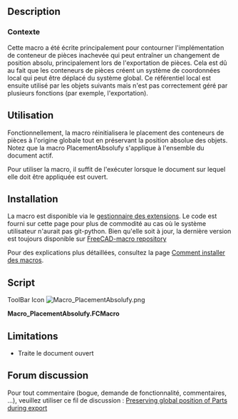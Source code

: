 <languages/>

{{Macro
|Name=PlacementAbsolufy
|Name/fr=PlacementAbsolufy
|Icon=Macro_PlacementAbsolufy.png
|Description=Cette macro réinitialise la position de tous les conteneurs de pièces pour documenter l'origine tout en conservant les positions absolues des objets.<br/>
Cette macro a été écrite principalement pour contourner l'implémentation inachevée du conteneur de pièces qui peut entraîner un changement de position absolue, principalement lors de l'exportation de pièces. Cela est dû au fait que les conteneurs de pièces créent un système de coordonnées local qui peut être déplacé du système global. Ce référentiel local est ensuite utilisé par les objets suivants mais n'est pas correctement géré par plusieurs fonctions (par exemple, l'exportation).
|Author=OpenBrain
|Date=2019-06-10
|Version=0.2
|FCVersion= 0.17+
|SeeAlso=[[Macro_StraightenObject/fr|Macro StraightenObject]] [[Image:Macro_StraightenObject.png|24px]]
|Download=[https://wiki.freecad.org/images/9/92/Macro_PlacementAbsolufy.png Icône de la barre d'outils]
}}

==Description==

<span id="Context"></span>
===Contexte===

Cette macro a été écrite principalement pour contourner l'implémentation de conteneur de pièces inachevée qui peut entraîner un changement de position absolu, principalement lors de l'exportation de pièces. Cela est dû au fait que les conteneurs de pièces créent un système de coordonnées local qui peut être déplacé du système global. Ce référentiel local est ensuite utilisé par les objets suivants mais n'est pas correctement géré par plusieurs fonctions (par exemple, l'exportation).

<span id="Usage"></span>
==Utilisation==

Fonctionnellement, la macro réinitialisera le placement des conteneurs de pièces à l'origine globale tout en préservant la position absolue des objets.
Notez que la macro PlacementAbsolufy s'applique à l'ensemble du document actif.

Pour utiliser la macro, il suffit de l'exécuter lorsque le document sur lequel elle doit être appliquée est ouvert.

==Installation==

La macro est disponible via le [[Std_AddonMgr/fr|gestionnaire des extensions]]. Le code est fourni sur cette page pour plus de commodité au cas où le système utilisateur n'aurait pas git-python. Bien qu'elle soit à jour, la dernière version est toujours disponible sur [https://github.com/FreeCAD/FreeCAD-macros/blob/master/Utility/PlacementAbsolufy.FCMacro FreeCAD-macro repository]

Pour des explications plus détaillées, consultez la page [[How to install macros/fr|Comment installer des macros]].

==Script==

<div lang="en" dir="ltr" class="mw-content-ltr">
ToolBar Icon [[Image:Macro_PlacementAbsolufy.png]]
</div>

'''Macro_PlacementAbsolufy.FCMacro'''

{{MacroCode|code=
#!/usr/bin/python
#####################################
# Copyright (c) openBrain 2019
# Licensed under LGPL v2
#
# This macro will reset position of all part containers to document origin while keeping the absolute object positions
#
# Version history :
# *0.2 : some typo improvement + commenting for official PR
# *0.1 : alpha release, almost no test performed
#
#####################################

__Name__ = 'PlacementAbsolufy'
__Comment__ = 'Reset part containers to global origin while keeping object positions'
__Author__ = 'openBrain'
__Version__ = '0.2'
__Date__ = '2019-06-10'
__License__ = 'LGPL v2'
__Web__ = 'https://wiki.freecad.org/Macro_PlacementAbsolufy'
__Wiki__ = 'https://wiki.freecad.org/Macro_PlacementAbsolufy'
__Icon__ = ''
__Help__ = 'Run the macro with model active in the GUI'
__Status__ = 'Alpha'
__Requires__ = 'FreeCAD >= 0.17'
__Communication__ = 'https://forum.freecad.org/viewtopic.php?f=3&t=36869'
__Files__ = ''

currState = {} #initialize a dictionary to store current object placements

for obj in App.ActiveDocument.Objects: #going through active document objects
    if "Placement" in obj.PropertiesList: #if object has a Placement property
        currState[obj] = obj.getGlobalPlacement() #store the object pointer with its global placement

App.ActiveDocument.openTransaction("Absolufy") #open a transaction for undo management

for obj, plac in currState.items(): #going through all moveable objects
    if obj.isDerivedFrom("App::Part"): #if object is a part container
        obj.Placement = App.Placement(App.Vector(0,0,0),App.Rotation(0,0,0)) #reset its placement to global document origin
    elif obj.TypeId[:5] == "App::": #if object is another App type (typically an origin axis or plane)
        None #do nothing
    else: #for all other objects
        obj.Placement = plac #replace them at their global (absolute) placement

App.ActiveDocument.commitTransaction() #commit transaction
}}

==Limitations==

* Traite le document ouvert

==Forum discussion==

Pour tout commentaire (bogue, demande de fonctionnalité, commentaires, ...), veuillez utiliser ce fil de discussion : [https://forum.freecad.org/viewtopic.php?f=3&t=36869 Preserving global position of Parts during export]